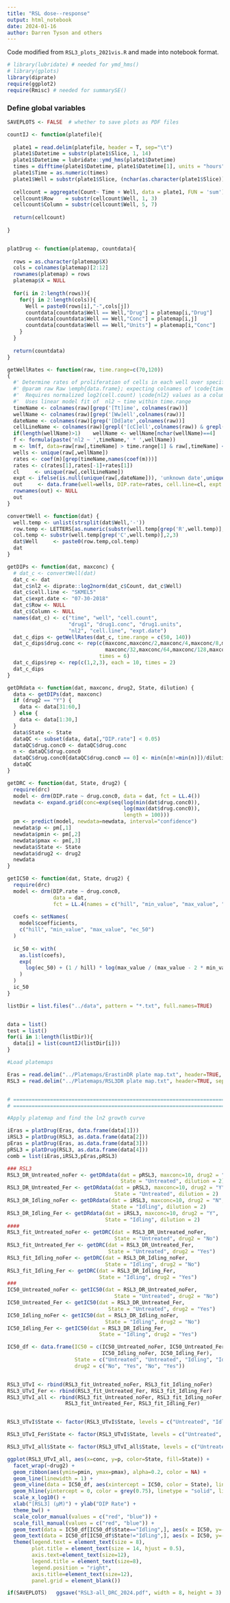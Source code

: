 ```yaml
---
title: "RSL dose--response"
output: html_notebook
date: 2024-01-16
author: Darren Tyson and others
---
```


Code modified from `RSL3_plots_2021vis.R` and made into notebook format.

```r
# library(lubridate) # needed for ymd_hms()
# library(gplots)
library(diprate)
require(ggplot2)
require(Rmisc) # needed for summarySE()
```

### Define global variables
```r
SAVEPLOTS <- FALSE  # whether to save plots as PDF files
```


```r
countIJ <- function(platefile){ 
  
  plate1 = read.delim(platefile, header = T, sep="\t")
  plate1$Datetime = substr(plate1$Slice, 1, 14)
  plate1$Datetime = lubridate::ymd_hms(plate1$Datetime)
  times = difftime(plate1$Datetime, plate1$Datetime[1], units = "hours")
  plate1$Time = as.numeric(times)
  plate1$Well = substr(plate1$Slice, (nchar(as.character(plate1$Slice)) - 6), nchar(as.character(plate1$Slice)))
  
  cellcount = aggregate(Count~ Time + Well, data = plate1, FUN = 'sum')
  cellcount$Row    = substr(cellcount$Well, 1, 3)
  cellcount$Column = substr(cellcount$Well, 5, 7)
  
  return(cellcount)
  
}


platDrug <- function(platemap, countdata){
  
  rows = as.character(platemap$X)
  cols = colnames(platemap)[2:12]
  rownames(platemap) = rows
  platemap$X = NULL
  
  for(i in 2:length(rows)){
    for(j in 2:length(cols)){
      Well = paste0(rows[i],"-",cols[j])
      countdata[countdata$Well == Well,"Drug"] = platemap[i,"Drug"]
      countdata[countdata$Well == Well,"Conc"] = platemap[i,j]
      countdata[countdata$Well == Well,"Units"] = platemap[i,"Conc"]
    }
  }
  
  return(countdata)
}

getWellRates <- function(raw, time.range=c(70,120))
{
  #' Determine rates of proliferation of cells in each well over specified time range
  #' @param raw Raw \emph{data.frame}; expecting colnames of \code{time, well, date, cell.line, nl2}
  #'  Requires normalized log2(cell.count) \code{nl2} values as a column in \code{raw}
  #'  Uses linear model fit of  nl2 ~ time within time.range
  timeName <- colnames(raw)[grep('[Tt]ime', colnames(raw))]
  wellName <- colnames(raw)[grep('[Ww]ell',colnames(raw))]
  dateName <- colnames(raw)[grep('[Dd]ate',colnames(raw))]
  cellLineName <- colnames(raw)[grepl('[cC]ell',colnames(raw)) & grepl('[lL]ine',colnames(raw))]
  if(length(wellName)>1)    wellName <- wellName[nchar(wellName)==4]
  f <- formula(paste('nl2 ~ ',timeName,' * ',wellName))
  m <- lm(f, data=raw[raw[,timeName] > time.range[1] & raw[,timeName] < time.range[2],])
  wells <- unique(raw[,wellName])
  rates <- coef(m)[grep(timeName,names(coef(m)))]
  rates <- c(rates[1],rates[-1]+rates[1])
  cl     <- unique(raw[,cellLineName])
  expt <- ifelse(is.null(unique(raw[,dateName])), 'unknown date',unique(raw[,dateName]))
  out     <- data.frame(well=wells, DIP.rate=rates, cell.line=cl, expt.date=expt)
  rownames(out) <- NULL
  out
}

convertWell <- function(dat) {
  well.temp <- unlist(strsplit(dat$Well,'-'))
  row.temp <- LETTERS[as.numeric(substr(well.temp[grep('R',well.temp)],2,3))]
  col.temp <- substr(well.temp[grep('C',well.temp)],2,3)
  dat$Well     <- paste0(row.temp,col.temp)
  dat
}

getDIPs <- function(dat, maxconc) {
  # dat_c <- convertWell(dat)
  dat_c <- dat
  dat_c$nl2 <- diprate::log2norm(dat_c$Count, dat_c$Well)
  dat_c$cell.line <- "SKMEL5"
  dat_c$expt.date <- "07-30-2018"
  dat_c$Row <- NULL
  dat_c$Column <- NULL
  names(dat_c) <- c("time", "well", "cell.count", 
                    "drug1", "drug1.conc", "drug1.units",
                    "nl2", "cell.line", "expt.date")
  dat_c_dips <- getWellRates(dat_c, time.range = c(50, 140))
  dat_c_dips$drug.conc <- rep(c(maxconc,maxconc/2,maxconc/4,maxconc/8,maxconc/16,
                                maxconc/32,maxconc/64,maxconc/128,maxconc/256,0),
                              times = 6)
  dat_c_dips$rep <- rep(c(1,2,3), each = 10, times = 2)
  dat_c_dips
}

getDRdata <- function(dat, maxconc, drug2, State, dilution) {
  data <- getDIPs(dat, maxconc)
  if (drug2 == "Y") {
    data <- data[31:60,]
  } else {
    data <- data[1:30,]
  }
  data$State <- State
  dataQC <- subset(data, data[,"DIP.rate"] < 0.05)
  dataQC$drug.conc0 <- dataQC$drug.conc
  n <- dataQC$drug.conc0
  dataQC$drug.conc0[dataQC$drug.conc0 == 0] <- min(n[n!=min(n)])/dilution
  dataQC
}

getDRC <- function(dat, State, drug2) {
  require(drc)
  model <- drm(DIP.rate ~ drug.conc0, data = dat, fct = LL.4())
  newdata <- expand.grid(conc=exp(seq(log(min(dat$drug.conc0)), 
                                      log(max(dat$drug.conc0)),
                                      length = 100)))
  pm <- predict(model, newdata=newdata, interval="confidence")
  newdata$p <- pm[,1]
  newdata$pmin <- pm[,2]
  newdata$pmax <- pm[,3]
  newdata$State <- State
  newdata$drug2 <- drug2
  newdata
}

getIC50 <- function(dat, State, drug2) {
  require(drc)
  model <- drm(DIP.rate ~ drug.conc0, 
               data = dat, 
               fct = LL.4(names = c("hill", "min_value", "max_value", "ec_50")))
  
  coefs <- setNames(
    model$coefficients,
    c("hill", "min_value", "max_value", "ec_50")
  )
  
  ic_50 <- with(
    as.list(coefs),
    exp(
      log(ec_50) + (1 / hill) * log(max_value / (max_value - 2 * min_value))
    )
  )
  ic_50
}

```


```r

listDir = list.files("../data", pattern = "*.txt", full.names=TRUE)


data = list()
test = list()
for(i in 1:length(listDir)){
  data[i] = list(countIJ(listDir[i]))
}

#Load platemaps

Eras = read.delim("../Platemaps/ErastinDR plate map.txt", header=TRUE, sep="\t")
RSL3 = read.delim("../Platemaps/RSL3DR plate map.txt", header=TRUE, sep="\t")


# ============================================================================================================
# ============================================================================================================

#Apply platemap and find the ln2 growth curve

iEras = platDrug(Eras, data.frame(data[1]))
iRSL3 = platDrug(RSL3, as.data.frame(data[2]))
pEras = platDrug(Eras, as.data.frame(data[3]))
pRSL3 = platDrug(RSL3, as.data.frame(data[4]))
comb = list(iEras,iRSL3,pEras,pRSL3)

```

```r
### RSL3
RSL3_DR_Untreated_noFer <- getDRdata(dat = pRSL3, maxconc=10, drug2 = "N", 
                                     State = "Untreated", dilution = 2)
RSL3_DR_Untreated_Fer <- getDRdata(dat = pRSL3, maxconc=10, drug2 = "Y", 
                                   State = "Untreated", dilution = 2)
RSL3_DR_Idling_noFer <- getDRdata(dat = iRSL3, maxconc=10, drug2 = "N", 
                                  State = "Idling", dilution = 2)
RSL3_DR_Idling_Fer <- getDRdata(dat = iRSL3, maxconc=10, drug2 = "Y", 
                                State = "Idling", dilution = 2)
####
RSL3_fit_Untreated_noFer <- getDRC(dat = RSL3_DR_Untreated_noFer, 
                                   State = "Untreated", drug2 = "No")
RSL3_fit_Untreated_Fer <- getDRC(dat = RSL3_DR_Untreated_Fer, 
                                 State = "Untreated", drug2 = "Yes")
RSL3_fit_Idling_noFer <- getDRC(dat = RSL3_DR_Idling_noFer, 
                                State = "Idling", drug2 = "No")
RSL3_fit_Idling_Fer <- getDRC(dat = RSL3_DR_Idling_Fer, 
                              State = "Idling", drug2 = "Yes")
###
IC50_Untreated_noFer <- getIC50(dat = RSL3_DR_Untreated_noFer, 
                                   State = "Untreated", drug2 = "No")
IC50_Untreated_Fer <- getIC50(dat = RSL3_DR_Untreated_Fer, 
                                 State = "Untreated", drug2 = "Yes")
IC50_Idling_noFer <- getIC50(dat = RSL3_DR_Idling_noFer, 
                                State = "Idling", drug2 = "No")
IC50_Idling_Fer <- getIC50(dat = RSL3_DR_Idling_Fer, 
                              State = "Idling", drug2 = "Yes")

IC50_df <- data.frame(IC50 = c(IC50_Untreated_noFer, IC50_Untreated_Fer,
                               IC50_Idling_noFer, IC50_Idling_Fer),
                      State = c("Untreated", "Untreated", "Idling", "Idling"),
                      drug2 = c("No", "Yes", "No", "Yes"))


RSL3_UTvI <- rbind(RSL3_fit_Untreated_noFer, RSL3_fit_Idling_noFer)
RSL3_UTvI_Fer <- rbind(RSL3_fit_Untreated_Fer, RSL3_fit_Idling_Fer)
RSL3_UTvI_all <- rbind(RSL3_fit_Untreated_noFer, RSL3_fit_Idling_noFer,
                   RSL3_fit_Untreated_Fer, RSL3_fit_Idling_Fer)


RSL3_UTvI$State <- factor(RSL3_UTvI$State, levels = c("Untreated", "Idling"))

RSL3_UTvI_Fer$State <- factor(RSL3_UTvI$State, levels = c("Untreated", "Idling"))

RSL3_UTvI_all$State <- factor(RSL3_UTvI_all$State, levels = c("Untreated", "Idling"))
```


```r
ggplot(RSL3_UTvI_all, aes(x=conc, y=p, color=State, fill=State)) +
  facet_wrap(~drug2) +
  geom_ribbon(aes(ymin=pmin, ymax=pmax), alpha=0.2, color = NA) +
  geom_line(linewidth = 1) +
  geom_vline(data = IC50_df, aes(xintercept = IC50, color = State), linetype = "dashed", linewidth = 0.75) +
  geom_hline(yintercept = 0, color = grey(0.75), linetype = "solid", linewidth = 0.5) +
  scale_x_log10() +
  xlab("[RSL3] (µM)") + ylab("DIP Rate") +
  theme_bw() + 
  scale_color_manual(values = c("red", "blue")) +
  scale_fill_manual(values = c("red", "blue")) + 
  geom_text(data = IC50_df[IC50_df$State=="Idling",], aes(x = IC50, y=-0.04, label = paste(signif(IC50,2),"µM"), color = State, text.size=6), nudge_x=-.3) +
  geom_text(data = IC50_df[IC50_df$State!="Idling",], aes(x = IC50, y=-0.04, label = paste(signif(IC50,2),"µM"), color = State, text.size=6), nudge_x=.3) +
  theme(legend.text = element_text(size = 8), 
        plot.title = element_text(size = 14, hjust = 0.5), 
        axis.text=element_text(size=12),
        legend.title = element_text(size=8),
        legend.position = "right",
        axis.title=element_text(size=12),
        panel.grid = element_blank())

if(SAVEPLOTS)   ggsave("RSL3-all_DRC_2024.pdf", width = 8, height = 3)
```

